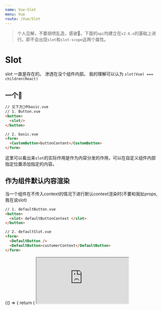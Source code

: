 ```yaml
---
name: Vue-Slot
menu: Vue
route: /Vue/Slot
---
```



> 个人见解，不要胡喷乱造，感谢🙏。下面的`api`均建立在`v2.6.x`的基础上进行。即不会出现`slot`和`slot-scope`这两个属性。    

# Slot
slot 一直是存在的。 渗透在没个组件内部。 我的理解可以认为 `slot(Vue) === children(React)`   

## 一个🌰
```html
// 见下方🌰中basic.vue
// 1. Button.vue
<button>
  <slot/>
</button>

// 2. basic.vue
<form>
  <CustomButton>buttonContent</CustomButton>
</form>
```
这里可以看出来`slot`的实际作用是作为内容分发的作用，可以在自定义组件内部指定位置添加指定的内容。

## 作为组件默认内容渲染
当一个组件在不传入context的情况下进行默认context渲染时(不要和我扯props,我在说slot)
```html
// 1. defaultButton.vue
<button>
  <slot> defaultButtonContext </slot>
</button>

// 2. defaultSlot.vue
<form>
  <DefaultButton />
  <DefaultButton>customerContext</DefaultButton>
</form>
```









<Playground>
  {() => {
    return (
      <iframe src='https://codesandbox.io/s/slot-study-u921z' style={ { width: '100%', height: '500px' } }/>
    )
  }}
</Playground>